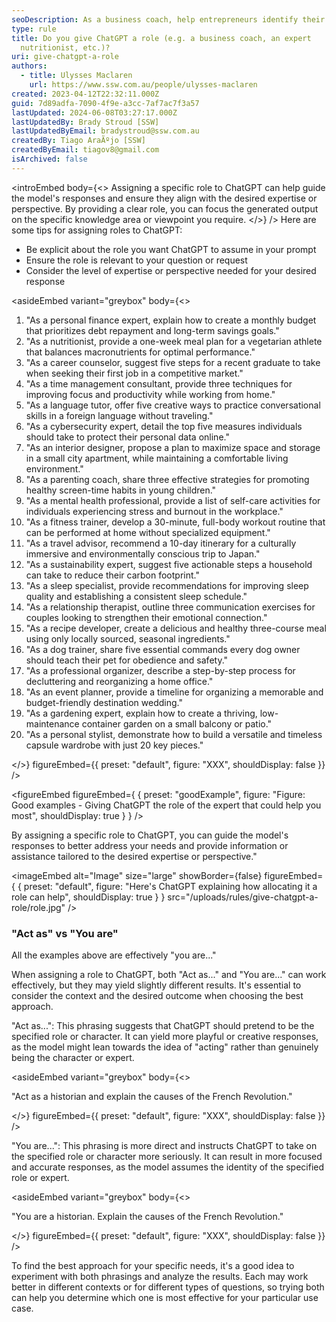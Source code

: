 ```yaml
---
seoDescription: As a business coach, help entrepreneurs identify their unique value proposition and craft a compelling elevator pitch to stand out in their industry.
type: rule
title: Do you give ChatGPT a role (e.g. a business coach, an expert
  nutritionist, etc.)?
uri: give-chatgpt-a-role
authors:
  - title: Ulysses Maclaren
    url: https://www.ssw.com.au/people/ulysses-maclaren
created: 2023-04-12T22:32:11.000Z
guid: 7d89adfa-7090-4f9e-a3cc-7af7ac7f3a57
lastUpdated: 2024-06-08T03:27:17.000Z
lastUpdatedBy: Brady Stroud [SSW]
lastUpdatedByEmail: bradystroud@ssw.com.au
createdBy: Tiago AraÃºjo [SSW]
createdByEmail: tiagov8@gmail.com
isArchived: false
---
```


<introEmbed
  body={<>
Assigning a specific role to ChatGPT can help guide the model's responses and ensure they align with the desired expertise or perspective. By providing a clear role, you can focus the generated output on the specific knowledge area or viewpoint you require.
  </>}
/>
Here are some tips for assigning roles to ChatGPT:

- Be explicit about the role you want ChatGPT to assume in your prompt
- Ensure the role is relevant to your question or request
- Consider the level of expertise or perspective needed for your desired response

<asideEmbed
  variant="greybox"
  body={<>
    
1. "As a personal finance expert, explain how to create a monthly budget that prioritizes debt repayment and long-term savings goals."
2. "As a nutritionist, provide a one-week meal plan for a vegetarian athlete that balances macronutrients for optimal performance."
3. "As a career counselor, suggest five steps for a recent graduate to take when seeking their first job in a competitive market."
4. "As a time management consultant, provide three techniques for improving focus and productivity while working from home."
5. "As a language tutor, offer five creative ways to practice conversational skills in a foreign language without traveling."
6. "As a cybersecurity expert, detail the top five measures individuals should take to protect their personal data online."
7. "As an interior designer, propose a plan to maximize space and storage in a small city apartment, while maintaining a comfortable living environment."
8. "As a parenting coach, share three effective strategies for promoting healthy screen-time habits in young children."
9. "As a mental health professional, provide a list of self-care activities for individuals experiencing stress and burnout in the workplace."
10. "As a fitness trainer, develop a 30-minute, full-body workout routine that can be performed at home without specialized equipment."
11. "As a travel advisor, recommend a 10-day itinerary for a culturally immersive and environmentally conscious trip to Japan."
12. "As a sustainability expert, suggest five actionable steps a household can take to reduce their carbon footprint."
13. "As a sleep specialist, provide recommendations for improving sleep quality and establishing a consistent sleep schedule."
14. "As a relationship therapist, outline three communication exercises for couples looking to strengthen their emotional connection."
15. "As a recipe developer, create a delicious and healthy three-course meal using only locally sourced, seasonal ingredients."
16. "As a dog trainer, share five essential commands every dog owner should teach their pet for obedience and safety."
17. "As a professional organizer, describe a step-by-step process for decluttering and reorganizing a home office."
18. "As an event planner, provide a timeline for organizing a memorable and budget-friendly destination wedding."
19. "As a gardening expert, explain how to create a thriving, low-maintenance container garden on a small balcony or patio."
20. "As a personal stylist, demonstrate how to build a versatile and timeless capsule wardrobe with just 20 key pieces."

  </>}
  figureEmbed={{
    preset: "default",
    figure: "XXX",
    shouldDisplay: false
  }}
/>

<figureEmbed figureEmbed={ {
  preset: "goodExample",
  figure: "Figure: Good examples - Giving ChatGPT the role of the expert that could help you most",
  shouldDisplay: true
} } />


By assigning a specific role to ChatGPT, you can guide the model's responses to better address your needs and provide information or assistance tailored to the desired expertise or perspective."


<imageEmbed
  alt="Image"
  size="large"
  showBorder={false}
  figureEmbed={ {
    preset: "default",
    figure: "Here's ChatGPT explaining how allocating it a role can help",
    shouldDisplay: true
  } }
  src="/uploads/rules/give-chatgpt-a-role/role.jpg"
/>

### "Act as" vs "You are"

All the examples above are effectively "you are..."

When assigning a role to ChatGPT, both "Act as..." and "You are..." can work effectively, but they may yield slightly different results. It's essential to consider the context and the desired outcome when choosing the best approach.

"Act as...": This phrasing suggests that ChatGPT should pretend to be the specified role or character. It can yield more playful or creative responses, as the model might lean towards the idea of "acting" rather than genuinely being the character or expert.

<asideEmbed
  variant="greybox"
  body={<>
    
"Act as a historian and explain the causes of the French Revolution."

  </>}
  figureEmbed={{
    preset: "default",
    figure: "XXX",
    shouldDisplay: false
  }}
/>

"You are...": This phrasing is more direct and instructs ChatGPT to take on the specified role or character more seriously. It can result in more focused and accurate responses, as the model assumes the identity of the specified role or expert.

<asideEmbed
  variant="greybox"
  body={<>
    
"You are a historian. Explain the causes of the French Revolution."

  </>}
  figureEmbed={{
    preset: "default",
    figure: "XXX",
    shouldDisplay: false
  }}
/>

To find the best approach for your specific needs, it's a good idea to experiment with both phrasings and analyze the results. Each may work better in different contexts or for different types of questions, so trying both can help you determine which one is most effective for your particular use case.

